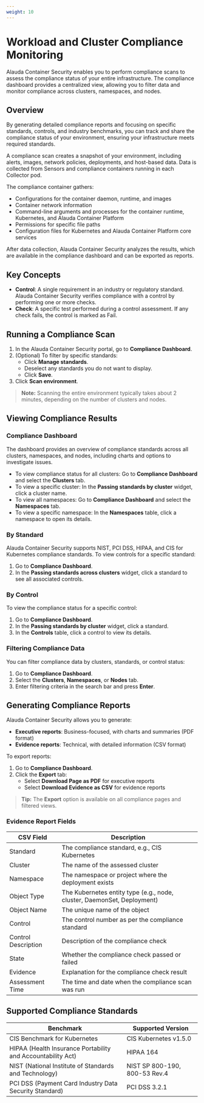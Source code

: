 ```yaml
---
weight: 10
---
```


# Workload and Cluster Compliance Monitoring

Alauda Container Security enables you to perform compliance scans to assess the compliance status of your entire infrastructure. The compliance dashboard provides a centralized view, allowing you to filter data and monitor compliance across clusters, namespaces, and nodes.

## Overview

By generating detailed compliance reports and focusing on specific standards, controls, and industry benchmarks, you can track and share the compliance status of your environment, ensuring your infrastructure meets required standards.

A compliance scan creates a snapshot of your environment, including alerts, images, network policies, deployments, and host-based data. Data is collected from Sensors and compliance containers running in each Collector pod.

The compliance container gathers:
- Configurations for the container daemon, runtime, and images
- Container network information
- Command-line arguments and processes for the container runtime, Kubernetes, and Alauda Container Platform
- Permissions for specific file paths
- Configuration files for Kubernetes and Alauda Container Platform core services

After data collection, Alauda Container Security analyzes the results, which are available in the compliance dashboard and can be exported as reports.

## Key Concepts

- **Control**: A single requirement in an industry or regulatory standard. Alauda Container Security verifies compliance with a control by performing one or more checks.
- **Check**: A specific test performed during a control assessment. If any check fails, the control is marked as Fail.

## Running a Compliance Scan

1. In the Alauda Container Security portal, go to **Compliance Dashboard**.
2. (Optional) To filter by specific standards:
   - Click **Manage standards**.
   - Deselect any standards you do not want to display.
   - Click **Save**.
3. Click **Scan environment**.

> **Note:** Scanning the entire environment typically takes about 2 minutes, depending on the number of clusters and nodes.

## Viewing Compliance Results

### Compliance Dashboard

The dashboard provides an overview of compliance standards across all clusters, namespaces, and nodes, including charts and options to investigate issues.

- To view compliance status for all clusters: Go to **Compliance Dashboard** and select the **Clusters** tab.
- To view a specific cluster: In the **Passing standards by cluster** widget, click a cluster name.
- To view all namespaces: Go to **Compliance Dashboard** and select the **Namespaces** tab.
- To view a specific namespace: In the **Namespaces** table, click a namespace to open its details.

### By Standard

Alauda Container Security supports NIST, PCI DSS, HIPAA, and CIS for Kubernetes compliance standards. To view controls for a specific standard:

1. Go to **Compliance Dashboard**.
2. In the **Passing standards across clusters** widget, click a standard to see all associated controls.

### By Control

To view the compliance status for a specific control:

1. Go to **Compliance Dashboard**.
2. In the **Passing standards by cluster** widget, click a standard.
3. In the **Controls** table, click a control to view its details.

### Filtering Compliance Data

You can filter compliance data by clusters, standards, or control status:

1. Go to **Compliance Dashboard**.
2. Select the **Clusters**, **Namespaces**, or **Nodes** tab.
3. Enter filtering criteria in the search bar and press **Enter**.

## Generating Compliance Reports

Alauda Container Security allows you to generate:
- **Executive reports**: Business-focused, with charts and summaries (PDF format)
- **Evidence reports**: Technical, with detailed information (CSV format)

To export reports:

1. Go to **Compliance Dashboard**.
2. Click the **Export** tab:
   - Select **Download Page as PDF** for executive reports
   - Select **Download Evidence as CSV** for evidence reports

> **Tip:** The **Export** option is available on all compliance pages and filtered views.

### Evidence Report Fields

| CSV Field           | Description                                                                 |
|---------------------|-----------------------------------------------------------------------------|
| Standard            | The compliance standard, e.g., CIS Kubernetes                               |
| Cluster             | The name of the assessed cluster                                            |
| Namespace           | The namespace or project where the deployment exists                        |
| Object Type         | The Kubernetes entity type (e.g., node, cluster, DaemonSet, Deployment)     |
| Object Name         | The unique name of the object                                               |
| Control             | The control number as per the compliance standard                           |
| Control Description | Description of the compliance check                                         |
| State               | Whether the compliance check passed or failed                               |
| Evidence            | Explanation for the compliance check result                                 |
| Assessment Time     | The time and date when the compliance scan was run                          |

## Supported Compliance Standards

| Benchmark                                      | Supported Version                |
|------------------------------------------------|----------------------------------|
| CIS Benchmark for Kubernetes                   | CIS Kubernetes v1.5.0            |
| HIPAA (Health Insurance Portability and Accountability Act) | HIPAA 164                    |
| NIST (National Institute of Standards and Technology)        | NIST SP 800-190, 800-53 Rev.4 |
| PCI DSS (Payment Card Industry Data Security Standard)       | PCI DSS 3.2.1                  |


